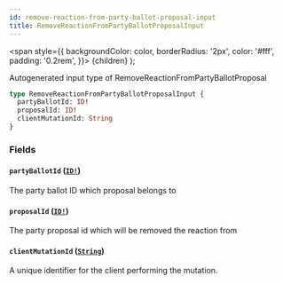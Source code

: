 ```yaml
---
id: remove-reaction-from-party-ballot-proposal-input
title: RemoveReactionFromPartyBallotProposalInput
---
```


<span
style={{
      backgroundColor: color,
      borderRadius: '2px',
      color: '#fff',
      padding: '0.2rem',
    }}>
{children}
</span>
);

Autogenerated input type of RemoveReactionFromPartyBallotProposal

```graphql
type RemoveReactionFromPartyBallotProposalInput {
  partyBallotId: ID!
  proposalId: ID!
  clientMutationId: String
}
```

### Fields

#### `partyBallotId` ([`ID!`](/api/scalars/id))

The party ballot ID which proposal belongs to

#### `proposalId` ([`ID!`](/api/scalars/id))

The party proposal id which will be removed the reaction from

#### `clientMutationId` ([`String`](/api/scalars/string))

A unique identifier for the client performing the mutation.
